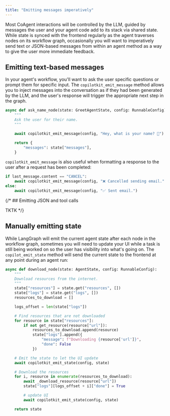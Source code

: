 ```yaml
---
title: "Emitting messages imperatively"
---
```


Most CoAgent interactions will be controlled by the LLM, guided by messages the user and your agent code add to its stack via shared state. While state is synced with the frontend regularly as the agent traverses nodes on its workflow graph, occasionally you will want to imperatively send text or JSON-based messages from within an agent method as a way to give the user more immediate feedback.

## Emitting text-based messages

In your agent's workflow, you'll want to ask the user specific questions or prompt them for specific input. The `copilotkit_emit_message` method allows you to inject messages into the conversation as if they had been generated by the LLM, and the user's response will trigger the appropriate next step in the graph.

```python filename="agent.py"
async def ask_name_node(state: GreetAgentState, config: RunnableConfig):
    """
    Ask the user for their name.
    """

    await copilotkit_emit_message(config, "Hey, what is your name? 🙂")

    return {
        "messages": state["messages"],
    }
```

`copilotkit_emit_message` is also useful when formatting a response to the user after a request has been completed:

```python
if last_message.content == "CANCEL":
    await copilotkit_emit_message(config, "❌ Cancelled sending email.")
else:
    await copilotkit_emit_message(config, "✅ Sent email.")
```

{/* ## Emitting JSON and tool calls

TKTK */}

## Manually emitting state

While LangGraph will emit the current agent state after each node in the workflow graph, sometimes you will need to update your UI while a task is still being worked on so the user has visibility into what's going on. The `copilot_emit_state` method will send the current state to the frontend at any point during an agent run:

```python filename="agent.py"
async def download_node(state: AgentState, config: RunnableConfig):
    """
    Download resources from the internet.
    """
    state["resources"] = state.get("resources", [])
    state["logs"] = state.get("logs", [])
    resources_to_download = []

    logs_offset = len(state["logs"])

    # Find resources that are not downloaded
    for resource in state["resources"]:
        if not get_resource(resource["url"]):
            resources_to_download.append(resource)
            state["logs"].append({
                "message": f"Downloading {resource['url']}",
                "done": False
            })

    # Emit the state to let the UI update
    await copilotkit_emit_state(config, state)

    # Download the resources
    for i, resource in enumerate(resources_to_download):
        await _download_resource(resource["url"])
        state["logs"][logs_offset + i]["done"] = True

        # update UI
        await copilotkit_emit_state(config, state)

    return state
```
